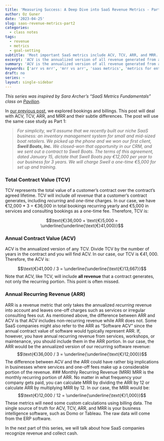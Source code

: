 ```yaml
---
title: 'Measuring Success: A Deep Dive into SaaS Revenue Metrics - Part 2'
author: Oz Guner
date: '2023-04-25'
slug: saas-revenue-metrics-part2
categories:
  - class notes
tags:
  - revenue
  - metrics
  - goal-setting
subtitle: 'Most important SaaS metrics include ACV, TCV, ARR, and MRR. Understanding the subtle differences between these metrics is crucial for making informed decisions at SaaS companies.'
excerpt: 'ACV is the annualized version of all revenue generated from a contract, while ARR only takes the recurring revenue into account. Understanding the subtle differences between these metrics is crucial for making informed decisions at SaaS companies.'
summary: 'ACV is the annualized version of all revenue generated from a contract, while ARR only takes the recurring revenue into account. Understanding the subtle differences between these metrics is crucial for making informed decisions at SaaS companies.'
keywords: ['arr vs mrr', 'mrr vs arr', 'saas metrics', 'metrics for enterprise sales','most important saas metrics', 'hubspot saas metrics', 'arr revenue', 'vanity metrics', 'conversion rate', 'erp software', 'business intelligence software', 'cac saas', 'ltv saas', 'saas revenue model', 'saas kpis', 'saas churn' ]
draft: no
series: ~
layout: single-sidebar
---
```

*This series was inspired by Sara Archer’s “SaaS Metrics Fundamentals” class on [Pavilion](https://www.joinpavilion.com/pavilion-university).*

In [our previous post](https://ozenguner.com/blog/2023/04/19/saas-revenue-metrics-part1/), we explored bookings and billings. This post will deal with ACV, TCV, ARR, and MRR and their subtle differences. The post will use the same case study as Part 1:

> *For simplicity, we'll assume that we recently built our niche SaaS business: an inventory
management system for small and mid-sized boat retailers. We picked up the phone and we
won our first client, **Swell Boats, Inc.** We closed-won that opportunity in our CRM, and we
sent out a contract to Swell Boats. The terms of this agreement, dated January 15, dictate that
Swell Boats pay €12,000 per year to our business for 3 years. We will charge Swell a one-time
€5,000 for set up and training.*

### Total Contract Value (TCV)
TCV represents the total value of a customer's contract over the contract's agreed lifetime. TCV will include *all revenue* that a customer's contract generates, including *recurring* and *one-time* charges. In our case, we have €12,000 * 3 = €36,000 in total bookings recurring yearly and €5,000 in services and consulting bookings as a one-time fee. Therefore, TCV is:

$$\text{€}36,000 + \text{€}5,000 = \underline{\underline{\text{€}41,000}}$$

### Annual Contract Value (ACV)
ACV is the annualized version of any TCV. Divide TCV by the number of years in the contract and you will find ACV. In our case, our TCV is $€41,000$. Therefore, the ACV is:

$$\text{€}41,000 / 3 = \underline{\underline{\text{€}13,667}}$$
Note that ACV, like TCV, will include **all revenue** that a contract generates, not only the recurring portion. This point is often missed.

### Annual Recurring Revenue (ARR)
ARR is a revenue metric that only takes the annualized *recurring* revenue into account and leaves one-off charges such as services or irregular consulting fees out. As mentioned above, the difference between ARR and ACV is that ACV includes non-recurring revenue while ARR does not. Some SaaS companies might also refer to the ARR as "Software ACV" since the annual contract value of software would typically represent ARR. If, however, you have annual recurring revenue from services, workshops, or maintenance, you should include them in the ARR portion. In our case, the ARR would be the annualized version of our recurring software revenue:
$$\text{€}36,000 / 3 = \underline{\underline{\text{€}12,000}}$$
The difference between ACV and the ARR could have rather big implications in businesses where services and one-off fees make up a considerable portion of the revenue.
### Monthly Recurring Revenue (MRR)
MRR is the monthly recurring portion of ARR. No matter in what frequency your company gets paid, you can calculate MRR by dividing the ARR by 12 or calculate ARR by multiplying MRR by 12. In our case, the MRR would be:
$$\text{€}12,000 / 12 = \underline{\underline{\text{€}1,000}}$$
These metrics will need some custom calculations using billing data. The single source of truth for ACV, TCV, ARR, and MRR is your business intelligence software, such as Domo or Tableau. The raw data will come from the ERP software.

In the next part of this series, we will talk about how SaaS companies recognize revenue and collect cash.